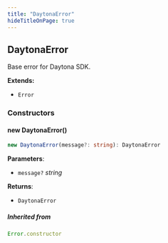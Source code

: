 ```yaml
---
title: "DaytonaError"
hideTitleOnPage: true
---
```



## DaytonaError

Base error for Daytona SDK.

**Extends:**

- `Error`

### Constructors

#### new DaytonaError()

```ts
new DaytonaError(message?: string): DaytonaError
```

**Parameters**:

- `message?` _string_


**Returns**:

- `DaytonaError`

##### Inherited from

```ts
Error.constructor
```
